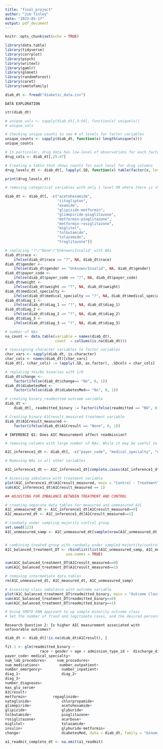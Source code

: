 ```yaml
---
title: "final_project"
author: "Jim Tinley"
date: "2023-05-17"
output: pdf_document
---
```


```r
knitr::opts_chunk$set(echo = TRUE)
```

```r
library(data.table)
library(tidyverse) 
library(corrplot)
library(psych)
library(writexl)
library(gamlr)
library(glmnet)
library(randomForest)
library(caret)
library(smotefamily)
```

```r
diab_dt <- fread("diabetic_data.csv")
```



```{}
DATA EXPLORATION
```

```r
str(diab_dt)
```

```r
# unique_vals <- sapply(diab_dt[,3:50], function(x) unique(x))
# unique_vals

# Checking unique counts to see # of levels for factor variables
unique_counts <- sapply(diab_dt, function(x) length(unique(x)))
unique_counts
```
```r
# In particular, drug data has low-level of observations for each factor.
drug_cols <- diab_dt[,25:47]

# Creating a table that shows counts for each level for drug columns
drug_levels_dt <- diab_dt[, lapply(.SD, function(x) table(factor(x, levels = c("No", "Up", "Down", "Steady")))), .SDcols = colnames(drug_cols)]

print(drug_levels_dt)
```

```r
# removing categorical variables with only 1 level OR where there is <50 total observations in the other levels. These will likely only have one factor after removing NAs in other features of interest.

diab_dt <- diab_dt[, -c("acetohexamide", 
                        "citoglipton",
                        "examide",
                        "glipizide-metformin",
                        "glimepiride-pioglitazone", 
                        "metformin-pioglitazone",
                        "metformin-rosiglitazone",
                        "miglitol",
                        "tolbutamide",
                        "tolazamide",
                        "troglitazone")]
```


```r
# replacing "?"/"None"/"Unknown/Invalid" with NAs
diab_dt$race <- 
    ifelse(diab_dt$race == "?", NA, diab_dt$race)
diab_dt$gender <- 
    ifelse(diab_dt$gender == "Unknown/Invalid", NA, diab_dt$gender)
diab_dt$payer_code <- 
    ifelse(diab_dt$payer_code == "?", NA, diab_dt$payer_code)
diab_dt$weight <- 
    ifelse(diab_dt$weight == "?", NA, diab_dt$weight)
diab_dt$medical_specialty <- 
    ifelse(diab_dt$medical_specialty == "?", NA, diab_dt$medical_specialty)
diab_dt$diag_1 <- 
    ifelse(diab_dt$diag_1 == "?", NA, diab_dt$diag_1)
diab_dt$diag_2 <- 
    ifelse(diab_dt$diag_2 == "?", NA, diab_dt$diag_2)
diab_dt$diag_3 <- 
    ifelse(diab_dt$diag_3 == "?", NA, diab_dt$diag_3)
```

```r
# number of NAs
na_count <- data.table(variable = names(diab_dt), 
                       count  = colSums(is.na(diab_dt)))
```


```r
# reassigning character variables to factor variables
char_vars <- sapply(diab_dt, is.character)
char_cols <- names(diab_dt)[char_vars]
diab_dt[, (char_cols) := lapply(.SD, as.factor), .SDcols = char_cols]
```

```r
# replacing Yes/No binaries with 1/0 
diab_dt$change <- 
    factor(ifelse(diab_dt$change== "No", 0, 1))
diab_dt$diabetesMed <- 
    factor(ifelse(diab_dt$diabetesMed== "No", 0, 1))
```

```r
# creating binary_readmitted outcome variable
diab_dt <- 
    diab_dt[, readmitted_binary := factor(ifelse(readmitted == "NO", 0, 1))]
```

```r
# Creating binary A1Cresult_measured treatment variable
diab_dt$A1Cresult_measured <- 
    factor(ifelse(diab_dt$A1Cresult == "None", 0, 1))
```


```{}
# INFERENCE Q1: Does AIC Measurement affect readmission?
```

```r
# removing columns with large number of NAs. While it may be useful to control for weight and medical specialty, it is probably not worth reducing our sample size so dramatically.

A1C_inference1_dt <- diab_dt[, -c("payer_code", "medical_specialty", "weight")] 
```

```r
# Removing NAs in all other variables

A1C_inference1_dt <- A1C_inference1_dt[complete.cases(A1C_inference1_dt)]
```

```r
# Assessing imbalance with treatment variable
plot(A1C_inference1_dt$A1Cresult_measured, main = "Control - Treatment")
sum(A1C_inference1_dt$A1Cresult_measured == 1)
```

```r
## ADJUSTING FOR IMBALANCE BETWEEN TREATMENT AND CONTROL

# creating separate data tables for measured and unmeasured A1C
A1C_unmeasured_dt <- A1C_inference1_dt[A1Cresult_measured==0]
A1C_measured_dt <- A1C_inference1_dt[A1Cresult_measured==1]

# randomly under sampling majority control group
set.seed(123)
A1C_unmeasured_samp <- A1C_unmeasured_dt[sample(nrow(A1C_unmeasured_dt), 16193, replace = FALSE, prob = NULL), ]


# combining treated group with randomly under sampled majortity/control
A1C_balanced_treatment_DT <- rbindlist(list(A1C_unmeasured_samp, A1C_measured_dt),
                            use.names = TRUE)

sum(A1C_balanced_treatment_DT$A1Cresult_measured==0)
sum(A1C_balanced_treatment_DT$A1Cresult_measured==1)

# removing intermediate data.tables
rm(A1C_unmeasured_dt, A1C_measured_dt, A1C_unmeasured_samp)
```

```r
# Assessing class imbalance with outcome variable
plot(A1C_balanced_treatment_DT$readmitted_binary, main = "Outcome Classes")
sum(A1C_balanced_treatment_DT$readmitted_binary==0)
sum(A1C_balanced_treatment_DT$readmitted_binary==1)
```







```r
# Using SMOTE KNN approach to up sample minority outcome class
# Set the number of fraud and legitimate cases, and the desired percentage of legitimate cases

```








```{}
Research Question 2: Is higher AIC measurement associated with unfavorable outcomes?
```

```r
diab_dt <- diab_dt[!is.na(diab_dt$A1Cresult), ]
```




```r
fit.1 <- glm(readmitted_binary ~ 
                race + gender + age + admission_type_id +  discharge_disposition_id + admission_source_id + time_in_hospital +
payer_code+ medical_specialty+
num_lab_procedures+     num_procedures+
num_medications+         number_outpatient+
number_emergency+         number_inpatient+
diag_1+                   diag_2+
diag_3+
number_diagnoses+
max_glu_serum+
A1Cresult+
metformin+            repaglinide+
nateglinide+              chlorpropamide+
glimepiride+              acetohexamide+
glipizide+                glyburide+
tolbutamide+              pioglitazone+
rosiglitazone+            acarbose+
miglitol+                 tolazamide+
insulin+                  glyburide-metformin+
change+                   diabetesMed, data = diab_dt, family = "binomial")
```







```r
a1_readmit_complete_dt <- na.omit(a1_readmit)
```



